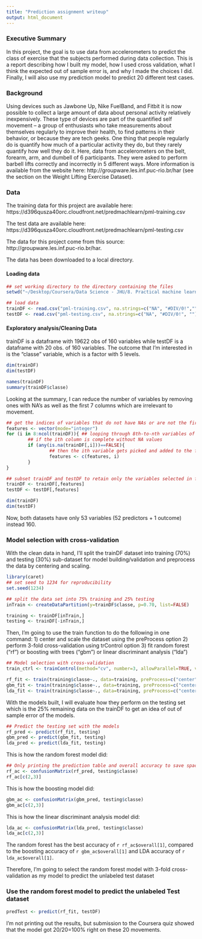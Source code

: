 ```yaml
---
title: "Prediction assignment writeup"
output: html_document
---
```

### Executive Summary
In this project, the goal is to use data from accelerometers to predict the class of exercise that the subjects performed during data collection. This is a report describing how I built my model, how I used cross validation, what I think the expected out of sample error is, and why I made the choices I did. Finally, I will also use my prediction model to predict 20 different test cases.

### Background
Using devices such as Jawbone Up, Nike FuelBand, and Fitbit it is now possible to collect a large amount of data about personal activity relatively inexpensively. These type of devices are part of the quantified self movement – a group of enthusiasts who take measurements about themselves regularly to improve their health, to find patterns in their behavior, or because they are tech geeks. One thing that people regularly do is quantify how much of a particular activity they do, but they rarely quantify how well they do it. Here, data from accelerometers on the belt, forearm, arm, and dumbell of 6 participants. They were asked to perform barbell lifts correctly and incorrectly in 5 different ways. More information is available from the website here: http://groupware.les.inf.puc-rio.br/har (see the section on the Weight Lifting Exercise Dataset).



### Data
The training data for this project are available here:
https://d396qusza40orc.cloudfront.net/predmachlearn/pml-training.csv

The test data are available here:
https://d396qusza40orc.cloudfront.net/predmachlearn/pml-testing.csv

The data for this project come from this source: http://groupware.les.inf.puc-rio.br/har.

The data has been downloaded to a local directory.

#### Loading data
```r
## set working directory to the directory containing the files
setwd("~/Desktop/Coursera/Data Science - JHU/8. Practical machine learning/Assignment")

## load data
trainDF <- read.csv("pml-training.csv", na.strings=c("NA", "#DIV/0!",""))
testDF <- read.csv("pml-testing.csv", na.strings=c("NA", "#DIV/0!", ""))
```

#### Exploratory analysis/Cleaning Data
trainDF is a dataframe with 19622 obs of 160 variables while testDF is a dataframe with 20 obs. of 160 variables.
The outcome that I'm interested in is the "classe" variable, which is a factor with 5 levels.

```r
dim(trainDF)
dim(testDF)

names(trainDF)
summary(trainDF$classe)
```


Looking at the summary, I can reduce the number of variables by removing ones with NA's as well as the first 7 columns which are irrelevant to movement.

```r
## get the indices of variables that do not have NAs or are not the first 7 columns
features <- vector(mode="integer") 
for (i in 8:ncol(trainDF)){ ## looping through 8th-to-nth variables of trainDF
        ## if the ith column is complete without NA values                                 
        if (any(is.na(trainDF[,i]))==FALSE){ 
                ## then the ith variable gets picked and added to the feature vector
                features <- c(features, i)    
        }
}

## subset trainDF and testDF to retain only the variables selected in features
trainDF <- trainDF[,features]
testDF <- testDF[,features]

dim(trainDF)
dim(testDF)
```

Now, both datasets have only 53 variables (52 predictors + 1 outcome) instead 160. 

### Model selection with cross-validation
With the clean data in hand, I'll split the trainDF dataset into training (70%) and testing (30%) sub-dataset for model building/validation and preprocess the data by centering and scaling. 

```r
library(caret)
## set seed to 1234 for reproducibility
set.seed(1234)

## split the data set into 75% training and 25% testing
inTrain <- createDataPartition(y=trainDF$classe, p=0.70, list=FALSE)

training <- trainDF[inTrain,]
testing <- trainDF[-inTrain,]
```

Then, I'm going to use the train function to do the following in one command:
1) center and scale the dataset using the preProcess option
2) perform 3-fold cross-validation using trControl option
3) fit random forest ("rf") or boosting with trees ("gbm") or linear discriminant analysis ("lda")

```r
## Model selection with cross-validation
train_ctrl <- trainControl(method="cv", number=3, allowParallel=TRUE, verboseIter=FALSE)

rf_fit <- train(training$classe~., data=training, preProcess=c("center", "scale"), trControl=train_ctrl, method="rf")
gbm_fit <- train(training$classe~., data=training, preProcess=c("center", "scale"), trControl=train_ctrl, method="gbm", verbose=FALSE)
lda_fit <- train(training$classe~., data=training, preProcess=c("center", "scale"), trControl=train_ctrl, method="lda")
```

With the models built, I will evaluate how they perform on the testing set which is the 25% remaining data on the trainDF to get an idea of out of sample error of the models.

```r
## Predict the testing set with the models
rf_pred <- predict(rf_fit, testing)
gbm_pred <- predict(gbm_fit, testing)
lda_pred <- predict(lda_fit, testing)
```

This is how the random forest model did:
```r
## Only printing the prediction table and overall accuracy to save space
rf_ac <- confusionMatrix(rf_pred, testing$classe)
rf_ac[c(2,3)]
```

This is how the boosting model did:
```r
gbm_ac <- confusionMatrix(gbm_pred, testing$classe)
gbm_ac[c(2,3)]
```

This is how the linear discriminant analysis model did:
```r
lda_ac <- confusionMatrix(lda_pred, testing$classe)
lda_ac[c(2,3)]
```

The random forest has the best accuracy of `r rf_ac$overall[1]`, compared to the boosting accuracy of `r gbm_ac$overall[1]` and LDA accuracy of `r lda_ac$overall[1]`. 

Therefore, I'm going to select the random forest model with 3-fold cross-validation as my model to predict the unlabeled test dataset

### Use the random forest model to predict the unlabeled Test dataset
```r
predTest <- predict(rf_fit, testDF) 
```

I'm not printing out the results, but submission to the Coursera quiz showed that the model got 20/20=100% right on these 20 movements. 







